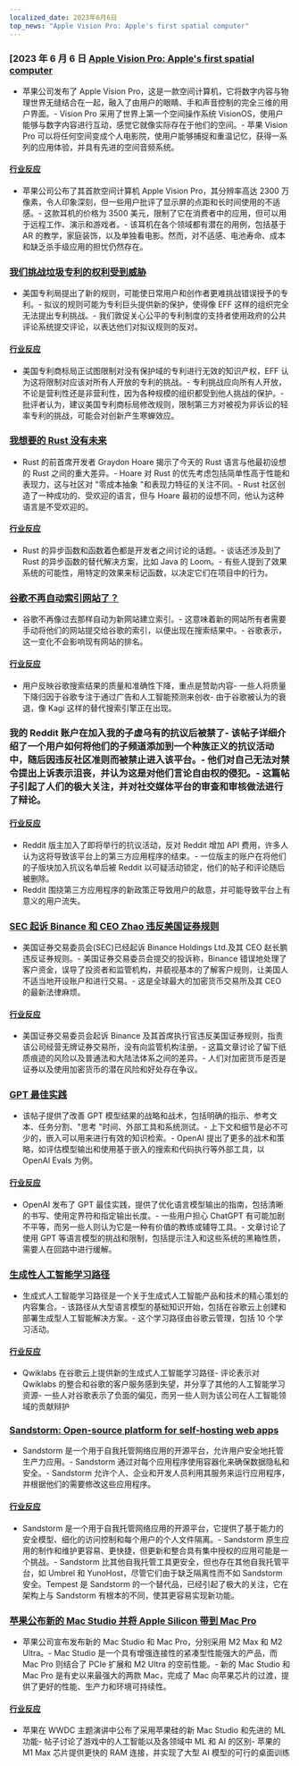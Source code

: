 ```yaml
---
localized_date: 2023年6月6日
top_news: "Apple Vision Pro: Apple's first spatial computer"
---
```




<CallToAction />

<Steps>

### [2023 年 6 月 6 日 [Apple Vision Pro: Apple's first spatial computer](https://www.apple.com/newsroom/2023/06/introducing-apple-vision-pro/)

- 苹果公司发布了 Apple Vision Pro，这是一款空间计算机，它将数字内容与物理世界无缝结合在一起，融入了由用户的眼睛、手和声音控制的完全三维的用户界面。- Vision Pro 采用了世界上第一个空间操作系统 VisionOS，使用户能够与数字内容进行互动，感觉它就像实际存在于他们的空间。- 苹果 Vision Pro 可以将任何空间变成个人电影院，使用户能够捕捉和重温记忆，获得一系列的应用体验，并具有先进的空间音频系统。

#### [行业反应](http://news.ycombinator.com/item?id=36201593)

- 苹果公司公布了其首款空间计算机 Apple Vision Pro，其分辨率高达 2300 万像素，令人印象深刻，但一些用户批评了显示屏的点距和长时间使用的不适感。- 这款耳机的价格为 3500 美元，限制了它在消费者中的应用，但可以用于远程工作、演示和游戏者。- 该耳机在各个领域都有潜在的用例，包括基于 AR 的教学，家庭装饰，以及单独看电影。然而，对不适感、电池寿命、成本和缺乏杀手级应用的担忧仍然存在。

### [我们挑战垃圾专利的权利受到威胁](https://www.eff.org/deeplinks/2023/06/our-right-challenge-junk-patents-under-threat)

- 美国专利局提出了新的规则，可能使日常用户和创作者更难挑战错误授予的专利。- 拟议的规则可能为专利巨头提供新的保护，使得像 EFF 这样的组织完全无法提出专利挑战。- 我们敦促关心公平的专利制度的支持者使用政府的公共评论系统提交评论，以表达他们对拟议规则的反对。

#### [行业反应](http://news.ycombinator.com/item?id=36198329)

- 美国专利商标局正试图限制对没有保护域的专利进行无效的知识产权，EFF 认为这将限制对应该对所有人开放的专利的挑战。- 专利挑战应向所有人开放，不论是营利性还是非营利性，因为各种规模的组织都受到他人挑战的保护。- 批评者认为，建议美国专利商标局修改规则，限制第三方对被视为非诉讼的轻率专利的挑战，可能会对创新产生寒蝉效应。

### [我想要的 Rust 没有未来](https://graydon2.dreamwidth.org/307291.html)

- Rust 的前首席开发者 Graydon Hoare 揭示了今天的 Rust 语言与他最初设想的 Rust 之间的重大差异。- Hoare 对 Rust 的优先考虑包括简单性高于性能和表现力，这与社区对 "零成本抽象 "和表现力特征的关注不同。- Rust 社区创造了一种成功的、受欢迎的语言，但与 Hoare 最初的设想不同，他认为这种语言是不受欢迎的。

#### [行业反应](http://news.ycombinator.com/item?id=36193326)

- Rust 的异步函数和函数着色都是开发者之间讨论的话题。- 谈话还涉及到了 Rust 的异步函数的替代解决方案，比如 Java 的 Loom。- 有些人提到了效果系统的可能性，用特定的效果来标记函数，以决定它们在项目中的行为。

### [谷歌不再自动索引网站了？](https://natehoffelder.com/blog/google-no-longer-automatically-indexes-websites-wtf/)

- 谷歌不再像过去那样自动为新网站建立索引。- 这意味着新的网站所有者需要手动将他们的网站提交给谷歌的索引，以便出现在搜索结果中。- 谷歌表示，这一变化不会影响现有网站的排名。

#### [行业反应](http://news.ycombinator.com/item?id=36195600)

- 用户反映谷歌搜索结果的质量和准确性下降，重点是赞助内容- 一些人将质量下降归因于谷歌专注于通过广告和人工智能预测来创收- 由于谷歌被认为的衰退，像 Kagi 这样的替代搜索引擎正在出现。

### 我的 Reddit 账户在加入我的子虚乌有的抗议后被禁了- 该帖子详细介绍了一个用户如何将他们的子频道添加到一个种族正义的抗议活动中，随后因违反社区准则而被禁止进入该平台。- 他们对自己无法对禁令提出上诉表示沮丧，并认为这是对他们言论自由权的侵犯。- 这篇帖子引起了人们的极大关注，并对社交媒体平台的审查和审核做法进行了辩论。

#### [行业反应](http://news.ycombinator.com/item?id=36192312)

- Reddit 版主加入了即将举行的抗议活动，反对 Reddit 增加 API 费用，许多人认为这将导致该平台上的第三方应用程序的结束。- 一位版主的账户在将他们的子版块加入抗议名单后被 Reddit 以可疑活动锁定，他们的帖子和评论随后被删除。
- Reddit 围绕第三方应用程序的新政策正导致用户的敌意，并可能导致平台上有意义的用户流失。

### [SEC 起诉 Binance 和 CEO Zhao 违反美国证券规则](https://www.bloomberg.com/news/articles/2023-06-05/sec-sues-binance-and-ceo-zhao-for-breaking-us-securities-rules)

- 美国证券交易委员会(SEC)已经起诉 Binance Holdings Ltd.及其 CEO 赵长鹏违反证券规则。- 美国证券交易委员会提交的投诉称，Binance 错误地处理了客户资金，误导了投资者和监管机构，并藐视基本的了解客户规则，让美国人不适当地开设账户和进行交易。- 这是全球最大的加密货币交易所及其 CEO 的最新法律麻烦。

#### [行业反应](http://news.ycombinator.com/item?id=36197353)

- 美国证券交易委员会起诉 Binance 及其首席执行官违反美国证券规则，指责该公司经营无牌证券交易所，没有向监管机构注册。- 这篇文章讨论了留下纸质痕迹的风险以及普通法和大陆法体系之间的差异。- 人们对加密货币是否是证券以及使用加密货币的潜在风险和好处存在争议。

### [GPT 最佳实践](https://platform.openai.com/docs/guides/gpt-best-practices)

- 该帖子提供了改善 GPT 模型结果的战略和战术，包括明确的指示、参考文本、任务分割、"思考 "时间、外部工具和系统测试。- 上下文和细节是必不可少的，嵌入可以用来进行有效的知识检索。- OpenAI 提出了更多的战术和策略，如评估模型输出和使用基于嵌入的搜索和代码执行等外部工具，以 OpenAI Evals 为例。

#### [行业反应](http://news.ycombinator.com/item?id=36197291)

- OpenAI 发布了 GPT 最佳实践，提供了优化语言模型输出的指南，包括清晰的书写、使用定界符和指定输出长度。- 一些用户担心 ChatGPT 有可能加剧不平等，而另一些人则认为它是一种有价值的教练或辅导工具。- 文章讨论了使用 GPT 等语言模型的挑战和限制，包括提示注入和这些系统的黑箱性质，需要人在回路中进行缓解。

### [生成性人工智能学习路径](https://www.cloudskillsboost.google/paths/118)

- 生成式人工智能学习路径是一个关于生成式人工智能产品和技术的精心策划的内容集合。- 该路径从大型语言模型的基础知识开始，包括在谷歌云上创建和部署生成型人工智能解决方案。- 这个学习路径由谷歌云管理，包括 10 个学习活动。

#### [行业反应](http://news.ycombinator.com/item?id=36192195)

- Qwiklabs 在谷歌云上提供新的生成式人工智能学习路径- 评论表示对 Qwiklabs 的整合和谷歌的客户服务感到失望，并分享了其他的人工智能学习资源- 一些人对谷歌表示了负面的偏见，而另一些人则为该公司在人工智能领域的贡献辩护

### [Sandstorm: Open-source platform for self-hosting web apps](https://sandstorm.io/)

- Sandstorm 是一个用于自我托管网络应用的开源平台，允许用户安全地托管生产力应用。- Sandstorm 通过对每个应用程序使用容器化来确保数据隐私和安全。- Sandstorm 允许个人、企业和开发人员利用其服务来运行应用程序，并根据他们的需要修改这些应用程序。

#### [行业反应](http://news.ycombinator.com/item?id=36192777)

- Sandstorm 是一个用于自我托管网络应用的开源平台，它提供了基于能力的安全模型、细化的访问控制和每个用户的个人文件隔离。- Sandstorm 原生应用的制作和维护更容易、更快捷，但更新和整合具有集中授权的应用可能是一个挑战。- Sandstorm 比其他自我托管工具更安全，但也存在其他自我托管平台，如 Umbrel 和 YunoHost，尽管它们由于缺乏隔离性而不如 Sandstorm 安全。Tempest 是 Sandstorm 的一个替代品，已经引起了极大的关注，它在架构上与 Sandstorm 有根本的不同，使其更容易实现新功能。

### [苹果公布新的 Mac Studio 并将 Apple Silicon 带到 Mac Pro](https://www.apple.com/newsroom/2023/06/apple-unveils-new-mac-studio-and-brings-apple-silicon-to-mac-pro/)

- 苹果公司宣布发布新的 Mac Studio 和 Mac Pro，分别采用 M2 Max 和 M2 Ultra。- Mac Studio 是一个具有增强连接性的紧凑型性能强大的产品，而 Mac Pro 则结合了 PCIe 扩展和 M2 Ultra 的空前性能。- 新的 Mac Studio 和 Mac Pro 是有史以来最强大的两款 Mac，完成了 Mac 向苹果芯片的过渡，提供了更好的性能、生产力和环境可持续性。

#### [行业反应](http://news.ycombinator.com/item?id=36199639)

- 苹果在 WWDC 主题演讲中公布了采用苹果硅的新 Mac Studio 和先进的 ML 功能- 帖子讨论了游戏中的人工智能以及各领域中 ML 和 AI 的区别- 苹果的 M1 Max 芯片提供更快的 RAM 连接，并实现了大型 AI 模型的可行的桌面训练
  </Steps>
